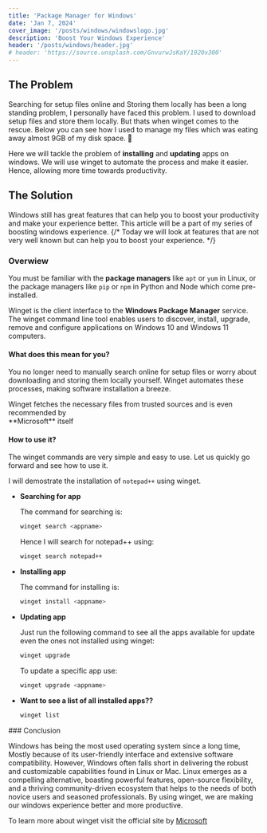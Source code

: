 ```yaml
---
title: 'Package Manager for Windows'
date: 'Jan 7, 2024'
cover_image: '/posts/windows/windowslogo.jpg'
description: 'Boost Your Windows Experience'
header: '/posts/windows/header.jpg'
# header: 'https://source.unsplash.com/GnvurwJsKaY/1920x300'
---
```


## The Problem

Searching for setup files online and Storing them locally has been a long standing problem, I personally have faced this problem. I used to download setup files and store them locally. But thats when winget comes to the rescue.
Below you can see how I used to manage my files which was eating away almost 9GB of my disk space. <Standout text='Now I just use winget' /> 🙂

<ImageBox
  link='/posts/windows/wingetSoftwares.png'
  text='My Softwares Folder'
/>

Here we will tackle the problem of **installing** and **updating** apps on windows. We will use winget to automate the process and make it easier. Hence, allowing more time towards productivity.

## The Solution

<StyleBox>
  <Standout text='Winget' />
</StyleBox>
Windows still has great features that can help you to boost your productivity
and make your experience better. This article will be a part of my series of
boosting windows experience.
{/* Today we will look at <Standout text='Winget' /> features that are not very well known but can help you to boost your experience. */}

### Overwiew

You must be familiar with the **package managers** like `apt` or `yum` in Linux,
or the package managers like `pip` or `npm` in Python and Node which come pre-installed.

Winget is the client interface to the **Windows Package Manager** service. The winget command line tool enables users to discover, install, upgrade, remove and configure applications on Windows 10 and Windows 11 computers.

#### What does this mean for you?

You no longer need to manually search online for setup files or worry about downloading and storing them locally yourself. Winget automates these processes, making software installation a breeze.

<StyleBox>
  Winget fetches the necessary files from trusted sources and is even
  recommended by <br /> **Microsoft** itself
</StyleBox>

#### How to use it?

The winget commands are very simple and easy to use. Let us quickly go forward and see how to use it.

I will demostrate the installation of `notepad++` using winget.

- **Searching for app**

  The command for searching is:

  ```bash
  winget search <appname>
  ```

  Hence I will search for notepad++ using:

  ```bash
  winget search notepad++
  ```

  <ImageBox link='/posts/windows/winget_search.png' text='winget search' />

- **Installing app**

  The command for installing is:

  ```bash
  winget install <appname>
  ```

  <ImageBox link='/posts/windows/winget_install.png' text='winget install' />
  <InfoBox text='You can also use the unique ID under the `id` column in case 2 apps have same name' />

- **Updating app**

  Just run the following command to see all the apps available for update even the ones not installed using winget:

  ```bash
  winget upgrade
  ```

  <ImageBox link='/posts/windows/winget_upgrade.png' text='winget upgrade' />

  To update a specific app use:

  ```bash
  winget upgrade <appname>
  ```

- **Want to see a list of all installed apps??**

  ```bash
  winget list
  ```

<InfoBox text='Feeling stuck? use `winget --help` to get a quick view at the available commands' />
### Conclusion

Windows has being the most used operating system since a long time, Mostly because of its user-friendly interface and extensive software compatibility.
However, Windows often falls short in delivering the robust and customizable capabilities found in Linux or Mac.
Linux emerges as a compelling alternative, boasting powerful features, open-source flexibility, and a thriving community-driven ecosystem that helps to the needs of both novice users and seasoned professionals.
By using winget, we are making our windows experience better and more productive.

To learn more about winget visit the official site by [Microsoft](https://docs.microsoft.com/en-us/windows/package-manager/winget/)
